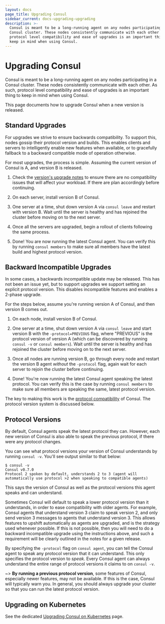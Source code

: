 ```yaml
---
layout: docs
page_title: Upgrading Consul
sidebar_current: docs-upgrading-upgrading
description: >-
  Consul is meant to be a long-running agent on any nodes participating in a
  Consul cluster. These nodes consistently communicate with each other. As such,
  protocol level compatibility and ease of upgrades is an important thing to
  keep in mind when using Consul.
---
```


# Upgrading Consul

Consul is meant to be a long-running agent on any nodes participating in a
Consul cluster. These nodes consistently communicate with each other. As such,
protocol level compatibility and ease of upgrades is an important thing to
keep in mind when using Consul.

This page documents how to upgrade Consul when a new version is released.

## Standard Upgrades

For upgrades we strive to ensure backwards compatibility. To support this,
nodes gossip their protocol version and builds. This enables clients and
servers to intelligently enable new features when available, or to gracefully
fallback to a backward compatible mode of operation otherwise.

For most upgrades, the process is simple. Assuming the current version of
Consul is A, and version B is released.

1. Check the [version's upgrade notes](/docs/upgrade-specific.html) to ensure
   there are no compatibility issues that will affect your workload. If there
   are plan accordingly before continuing.

2. On each server, install version B of Consul.

3. One server at a time, shut down version A via `consul leave` and restart with version B. Wait until
   the server is healthy and has rejoined the cluster before moving on to the
   next server.

4. Once all the servers are upgraded, begin a rollout of clients following
   the same process.

5. Done! You are now running the latest Consul agent. You can verify this
   by running `consul members` to make sure all members have the latest
   build and highest protocol version.

## Backward Incompatible Upgrades

In some cases, a backwards incompatible update may be released. This has not
been an issue yet, but to support upgrades we support setting an explicit
protocol version. This disables incompatible features and enables a 2-phase upgrade.

For the steps below, assume you're running version A of Consul, and then
version B comes out.

1. On each node, install version B of Consul.

2. One server at a time, shut down version A via `consul leave` and start version B with the
   `-protocol=PREVIOUS` flag, where "PREVIOUS" is the protocol version of
   version A (which can be discovered by running `consul -v` or `consul members`). Wait until the server is healthy and has rejoined the cluster
   before moving on to the next server.

3. Once all nodes are running version B, go through every node and restart the
   version B agent _without_ the `-protocol` flag, again wait for each server to
   rejoin the cluster before continuing.

4. Done! You're now running the latest Consul agent speaking the latest protocol.
   You can verify this is the case by running `consul members` to
   make sure all members are speaking the same, latest protocol version.

The key to making this work is the [protocol compatibility](/docs/compatibility.html)
of Consul. The protocol version system is discussed below.

## Protocol Versions

By default, Consul agents speak the latest protocol they can. However, each
new version of Consul is also able to speak the previous protocol, if there
were any protocol changes.

You can see what protocol versions your version of Consul understands by
running `consul -v`. You'll see output similar to that below:

```
$ consul -v
Consul v0.7.0
Protocol 2 spoken by default, understands 2 to 3 (agent will automatically use protocol >2 when speaking to compatible agents)
```

This says the version of Consul as well as the protocol versions this
agent speaks and can understand.

Sometimes Consul will default to speak a lower protocol version
than it understands, in order to ease compatibility with older agents. For
example, Consul agents that understand version 3 claim to speak version 2,
and only send version 3 messages to agents that understand version 3. This
allows features to upshift automatically as agents are upgraded, and is the
strategy used whenever possible. If this is not possible, then you will need
to do a backward incompatible upgrade using the instructions above, and such
a requirement will be clearly outlined in the notes for a given release.

By specifying the `-protocol` flag on `consul agent`, you can tell the
Consul agent to speak any protocol version that it can understand. This
only specifies the protocol version to _speak_. Every Consul agent can
always understand the entire range of protocol versions it claims to
on `consul -v`.

~> **By running a previous protocol version**, some features
of Consul, especially newer features, may not be available. If this is the
case, Consul will typically warn you. In general, you should always upgrade
your cluster so that you can run the latest protocol version.

## Upgrading on Kubernetes

See the dedicated [Upgrading Consul on Kubernetes](/docs/platform/k8s/upgrading.html) page.
